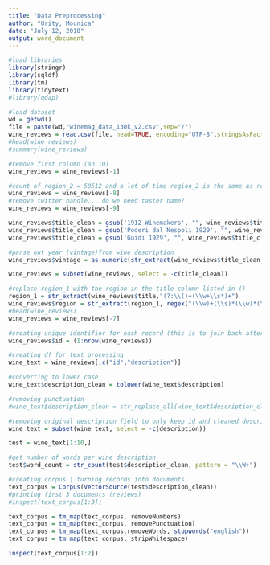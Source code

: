 ---
title: "Data Preprocessing"
author: "Urity, Mounica"
date: "July 12, 2018"
output: word_document
---

```{r}
#load libraries
library(stringr)
library(sqldf)
library(tm)
library(tidytext)
#library(qdap)
```

```{r}
#load dataset
wd = getwd()
file = paste(wd,"winemag_data_130k_v2.csv",sep="/")
wine_reviews = read.csv(file, head=TRUE, encoding="UTF-8",stringsAsFactors = FALSE)
#head(wine_reviews)
#summary(wine_reviews)
```

```{r}
#remove first column (an ID)
wine_reviews = wine_reviews[-1]

#count of region_2 = 50512 and a lot of time region_2 is the same as region_1 therefore, remove region_2
wine_reviews = wine_reviews[-8]
#remove twitter handle... do we need taster name?
wine_reviews = wine_reviews[-9]

wine_reviews$title_clean = gsub('1912 Winemakers', "", wine_reviews$title)
wine_reviews$title_clean = gsub('Poderi dal Nespoli 1929', "", wine_reviews$title_clean)
wine_reviews$title_clean = gsub('Guidi 1929', "", wine_reviews$title_clean)

#parse out year (vintage)from wine description 
wine_reviews$vintage = as.numeric(str_extract(wine_reviews$title_clean,"(?:19|20)+[0-9]{2}"))

wine_reviews = subset(wine_reviews, select = -c(title_clean))

#replace region_1 with the region in the title column listed in ()
region_1 = str_extract(wine_reviews$title,"(?:\\()+(\\w+\\s*)+")
wine_reviews$region = str_extract(region_1, regex("(\\w)+(\\s)*(\\w)*(\\s)*(\\w)*", ignore_case = TRUE))
#head(wine_reviews)
wine_reviews = wine_reviews[-7]
```

```{r}
#creating unique identifier for each record (this is to join back after processing)
wine_reviews$id = (1:nrow(wine_reviews))

#creating df for text processing 
wine_text = wine_reviews[,c("id","description")]

#converting to lower case
wine_text$description_clean = tolower(wine_text$description)

#removing punctuation 
#wine_text$description_clean = str_replace_all(wine_text$description_clean, pattern = "[[:punct:]]", "")

#removing original description field to only keep id and cleaned description 
wine_text = subset(wine_text, select = -c(description))
```

```{r}
test = wine_text[1:10,]

#get number of words per wine description 
test$word_count = str_count(test$description_clean, pattern = "\\W+")

#creating corpus | turning records into documents
text_corpus = Corpus(VectorSource(test$description_clean))
#printing first 3 documents (reviews)
#inspect(text_corpus[1:3])   

text_corpus = tm_map(text_corpus, removeNumbers)
text_corpus = tm_map(text_corpus, removePunctuation)
text_corpus = tm_map(text_corpus,removeWords, stopwords("english"))
text_corpus = tm_map(text_corpus, stripWhitespace)

inspect(text_corpus[1:2])


```







